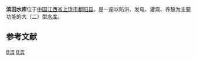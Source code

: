 {{Infobox Reservoir
|name                     = 滨田水库
|nickname                 = 
|image                    = 
|image_caption            = 
|map                      = 
|map_caption              = 
|code                     = BFH13312072
|class                    = 大（二）型[[水库|水库]]
|location_of_reservoir    = [[江西省|江西省]][[上饶市|上饶市]][[鄱阳县|鄱阳县]][[滨田乡|滨田乡]]
|location_of_dam          = 
|inflow                   = 
|outflow                  = [[南滨河|南滨河]]
|catchment_area           = 
|reservoir_area           = 13.28
|mean_depth               = 18.00
|maximum_depth            = 
|flood_level              = 
|normal_water_level       = 48.54
|dead_water_level         = 
|water_quality            = Ⅲ类
|island                   = 
|maximum_storage_capacity = 
|normal_storage_capacity  = 1.15亿
|dead_storage_capacity    = 
|elevation_of_dam         = 
|height_of_dam            = 
|length_of_dam            = 
|width_of_dam             = 
|installed_capacity       = 
|start                    = 
|complete                 = 
|cost                     = 
|emigrate                 = 
|latd              = 29
|latm              = 12
|lats              = 35
|latNS             = N
|longd             = 116
|longm             = 53
|longs             = 52
|longEW            = E
|website           = 
|footnotes         = 资料主要来源：<ref>[http://www.jxsl.gov.cn/upload//20090429040716281.doc 江西省重点水库基本情况表.doc]{{dead link|date=2018年1月 |bot=InternetArchiveBot |fix-attempted=yes }}</ref>
}}
'''滨田水库'''位于[[中国|中国]][[江西省|江西省]][[上饶市|上饶市]][[鄱阳县|鄱阳县]]。是一座以防洪、发电、灌溉、养殖为主要功能的大（二）型[[水库|水库]]。

==参考文献==
<div class="references-small">
<references />
</div>
{{Jiangxi Reservoir}}
[[Category:鄱阳县|B滨]]
[[Category:上饶水库|B滨]]